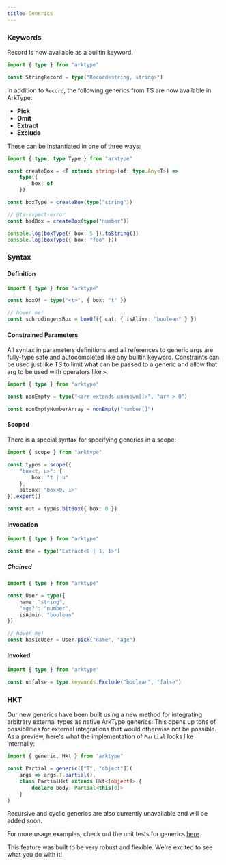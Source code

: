 ```yaml
---
title: Generics
---
```


### Keywords

Record is now available as a builtin keyword.

```ts
import { type } from "arktype"

const StringRecord = type("Record<string, string>")
```

In addition to `Record`, the following generics from TS are now available in ArkType:

- **Pick**
- **Omit**
- **Extract**
- **Exclude**

These can be instantiated in one of three ways:

```ts
import { type, type Type } from "arktype"

const createBox = <T extends string>(of: type.Any<T>) =>
	type({
		box: of
	})

const boxType = createBox(type("string"))

// @ts-expect-error
const badBox = createBox(type("number"))

console.log(boxType({ box: 5 }).toString())
console.log(boxType({ box: "foo" }))
```

### Syntax

#### Definition

```ts
import { type } from "arktype"

const boxOf = type("<t>", { box: "t" })

// hover me!
const schrodingersBox = boxOf({ cat: { isAlive: "boolean" } })
```

#### Constrained Parameters

All syntax in parameters definitions and all references to generic args are fully-type safe and autocompleted like any builtin keyword. Constraints can be used just like TS to limit what can be passed to a generic and allow that arg to be used with operators like `>`.

```ts
import { type } from "arktype"

const nonEmpty = type("<arr extends unknown[]>", "arr > 0")

const nonEmptyNumberArray = nonEmpty("number[]")
```

#### Scoped

There is a special syntax for specifying generics in a scope:

```ts
import { scope } from "arktype"

const types = scope({
	"box<t, u>": {
		box: "t | u"
	},
	bitBox: "box<0, 1>"
}).export()

const out = types.bitBox({ box: 0 })
```

#### Invocation

```ts
import { type } from "arktype"

const One = type("Extract<0 | 1, 1>")
```

##### Chained

```ts
import { type } from "arktype"

const User = type({
	name: "string",
	"age?": "number",
	isAdmin: "boolean"
})

// hover me!
const basicUser = User.pick("name", "age")
```

#### Invoked

```ts
import { type } from "arktype"

const unfalse = type.keywords.Exclude("boolean", "false")
```

### HKT

Our new generics have been built using a new method for integrating arbitrary external types as native ArkType generics! This opens up tons of possibilities for external integrations that would otherwise not be possible. As a preview, here's what the implementation of `Partial` looks like internally:

```ts
import { generic, Hkt } from "arktype"

const Partial = generic(["T", "object"])(
	args => args.T.partial(),
	class PartialHkt extends Hkt<[object]> {
		declare body: Partial<this[0]>
	}
)
```

Recursive and cyclic generics are also currently unavailable and will be added soon.

For more usage examples, check out the unit tests for generics [here](https://github.com/arktypeio/arktype/blob/main/ark/type/__tests__/generic.test.ts).

This feature was built to be very robust and flexible. We're excited to see what you do with it!
